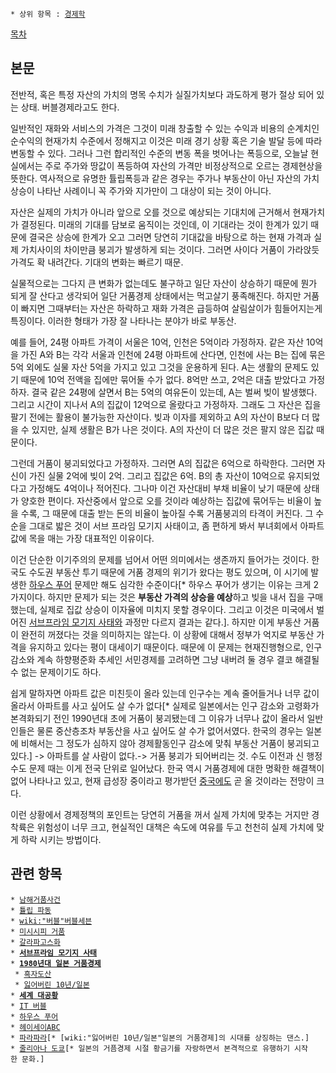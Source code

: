  * 상위 항목 : [[경제학]]

[[목차]]

== 본문 ==
전반적, 혹은 특정 자산의 가치의 명목 수치가 실질가치보다 과도하게 평가 절상 되어 있는 상태. 버블경제라고도 한다.

일반적인 재화와 서비스의 가격은 그것이 미래 창출할 수 있는 수익과 비용의 순계치인 순수익의 현재가치 수준에서 정해지고 이것은 미래 경기 상황 혹은 기술 발달 등에 따라 변동할 수 있다. 그러나 그런 합리적인 수준의 변동 폭을 벗어나는 폭등으로, 오늘날 현실에서는 주로 주가와 땅값이 폭등하여 자산의 가격만 비정상적으로 오르는 경제현상을 뜻한다. 역사적으로 유명한 튤립폭등과 같은 경우는 주가나 부동산이 아닌 자산의 가치 상승이 나타난 사례이니 꼭 주가와 지가만이 그 대상이 되는 것이 아니다. 

자산은 실제의 가치가 아니라 앞으로 오를 것으로 예상되는 기대치에 근거해서 현재가치가 결정된다. 미래의 기대를 담보로 움직이는 것인데, 이 기대라는 것이 한계가 있기 때문에 결국은 상승에 한계가 오고 그러면 당연히 기대값을 바탕으로 하는 현재 가격과 실제 가치사이의 차이만큼 붕괴가 발생하게 되는 것이다. 그러면 사이다 거품이 가라앉듯 가격도 확 내려간다. 기대의 변화는 빠르기 때문. 

실물적으로는 그다지 큰 변화가 없는데도 불구하고 일단 자산이 상승하기 때문에 뭔가 되게 잘 산다고 생각되어 일단 거품경제 상태에서는 먹고살기 풍족해진다. 하지만 거품이 빠지면 그때부터는 자산은 하락하고 재화 가격은 급등하여 살림살이가 힘들어지는게 특징이다. 이러한 형태가 가장 잘 나타나는 분야가 바로 부동산.

예를 들어, 24평 아파트 가격이 서울은 10억, 인천은 5억이라 가정하자. 같은 자산 10억을 가진 A와 B는 각각 서울과 인천에 24평 아파트에 산다면, 인천에 사는 B는 집에 묶은 5억 외에도 실물 자산 5억을 가지고 있고 그것을 운용하게 된다. A는 생활의 문제도 있기 때문에 10억 전액을 집에만 묶어둘 수가 없다. 8억만 쓰고, 2억은 대출 받았다고 가정하자. 결국 같은 24평에 살면서 B는 5억의 여유돈이 있는데, A는 벌써 빚이 발생했다. 그리고 시간이 지나서 A의 집값이 12억으로 올랐다고 가정하자. 그래도 그 자산은 집을 팔기 전에는 활용이 불가능한 자산이다. 빚과 이자를 제외하고 A의 자산이 B보다 더 많을 수 있지만, 실제 생활은 B가 나은 것이다. A의 자산이 더 많은 것은 팔지 않은 집값 때문이다.

그런데 거품이 붕괴되었다고 가정하자. 그러면 A의 집값은 6억으로 하락한다. 그러면 자신이 가진 실물 2억에 빚이 2억. 그리고 집값은 6억. B의 총 자산이 10억으로 유지되었다고 가정해도 4억이나 적어진다. 그나마 이건 자산대비 부채 비율이 낮기 때문에 상태가 양호한 편이다. 자산중에서 앞으로 오를 것이라 예상하는 집값에 묶어두는 비율이 높을 수록, 그 때문에 대출 받는 돈의 비율이 높아질 수록 거품붕괴의 타격이 커진다. 그 수순을 그대로 밟은 것이 서브 프라임 모기지 사태이고, 좀 편하게 봐서 부녀회에서 아파트 값에 목을 매는 가장 대표적인 이유이다.

이건 단순한 이기주의의 문제를 넘어서 어떤 의미에서는 생존까지 들어가는 것이다. 한국도 수도권 부동산 투기 때문에 거품 경제의 위기가 왔다는 평도 있으며, 이 시기에 발생한 [[하우스 푸어]] 문제만 해도 심각한 수준이다[* 하우스 푸어가 생기는 이유는 크게 2가지이다. 하지만 문제가 되는 것은 '''부동산 가격의 상승을 예상'''하고 빚을 내서 집을 구매했는데, 실제로 집값 상승이 이자율에 미치지 못할 경우이다. 그리고 이것은 미국에서 벌어진 [[서브프라임 모기지 사태]]와 과정만 다르지 결과는 같다.]. 하지만 이게 부동산 거품이 완전히 꺼졌다는 것을 의미하지는 않는다. 이 상황에 대해서 정부가 억지로 부동산 가격을 유지하고 있다는 평이 대세이기 때문이다. 때문에 이 문제는 현재진행형으로, 인구 감소와 계속 하향평준화 추세인 서민경제를 고려하면 그냥 내버려 둘 경우 결코 해결될 수 없는 문제이기도 하다.

쉽게 말하자면 아파트 값은 미친듯이 올라 있는데 인구수는 계속 줄어들거나 너무 값이 올라서 아파트를 사고 싶어도 살 수가 없다[* 실제로 일본에서는 인구 감소와 고령화가 본격화되기 전인 1990년대 초에 거품이 붕괴됐는데 그 이유가 너무나 값이 올라서 일반인들은 물론 중산층조차 부동산을 사고 싶어도 살 수가 없어서였다. 한국의 경우는 일본에 비해서는 그 정도가 심하지 않아 경제활동인구 감소에 맞춰 부동산 거품이 붕괴되고 있다.] -> 아파트를 살 사람이 없다.-> 거품 붕괴가 되어버리는 것. 수도 이전과 신 행정수도 문제 때는 이게 전국 단위로 일어났다. 한국 역시 거품경제에 대한 명확한 해결책이 없어 나타나고 있고, 현재 급성장 중이라고 평가받던 [[중국]]에도 곧 올 것이라는 전망이 크다.

이런 상황에서 경제정책의 포인트는 당연히 거품을 꺼서 실제 가치에 맞추는 거지만 경착륙은 위험성이 너무 크고, 현실적인 대책은 속도에 여유를 두고 천천히 실제 가치에 맞게 하락 시키는 방법이다. 


== 관련 항목 ==
 * [[남해거품사건]]
 * [[튤립 파동]]
 * [[wiki:"버블"버블세븐]]
 * [[미시시피 거품]]
 * [[갈라파고스화]]
 * '''[[서브프라임 모기지 사태]]'''
 * '''[[1980년대 일본 거품경제]]'''
  * [[흑자도산]]
  * [[잃어버린 10년/일본]]
 * '''[[세계 대공황]]'''
 * [[IT 버블]]
 * [[하우스 푸어]]
 * [[헤이세이ABC]]
 * [[파라파라]][* [wiki:"잃어버린 10년/일본"일본의 거품경제]의 시대를 상징하는 댄스.]
 * [[줄리아나 도쿄]][* 일본의 거픔경제 시절 황금기를 자랑하면서 본격적으로 유행하기 시작한 문화.]
